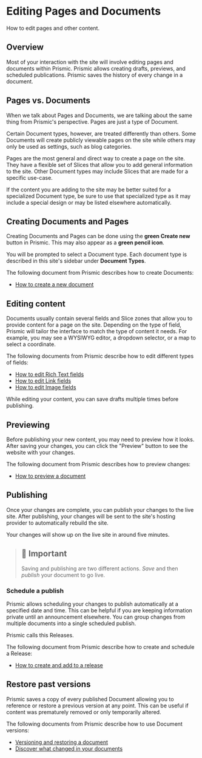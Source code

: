 
<Meta title="Documentation/Prismic CMS/Editing Pages and Documents" />

# Editing Pages and Documents

How to edit pages and other content.

## Overview

Most of your interaction with the site will involve editing pages and documents
within Prismic. Prismic allows creating drafts, previews, and scheduled
publications. Prismic saves the history of every change in a document.

## Pages vs. Documents

When we talk about Pages and Documents, we are talking about the same thing from
Prismic's perspective. Pages are just a type of Document.

Certain Document types, however, are treated differently than others. Some
Documents will create publicly viewable pages on the site while others may only
be used as settings, such as blog categories.

Pages are the most general and direct way to create a page on the site. They
have a flexible set of Slices that allow you to add general information to the
site. Other Document types may include Slices that are made for a specific
use-case.

If the content you are adding to the site may be better suited for a specialized
Document type, be sure to use that specialized type as it may include a special
design or may be listed elsewhere automatically.

## Creating Documents and Pages

Creating Documents and Pages can be done using the **green Create new** button
in Prismic. This may also appear as a **green pencil icon**.

You will be prompted to select a Document type. Each document type is described
in this site's sidebar under **Document Types**.

The following document from Prismic describes how to create Documents:

- [How to create a new document](https://user-guides.prismic.io/en/articles/771684-create-a-new-document)

## Editing content

Documents usually contain several fields and Slice zones that allow you to
provide content for a page on the site. Depending on the type of field, Prismic
will tailor the interface to match the type of content it needs. For example,
you may see a WYSIWYG editor, a dropdown selector, or a map to select a
coordinate.

The following documents from Prismic describe how to edit different types of
fields:

- [How to edit Rich Text fields](https://user-guides.prismic.io/browse-documents-and-edit-content/editing-content/edit-and-format-a-rich-text-field)
- [How to edit Link fields](https://user-guides.prismic.io/browse-documents-and-edit-content/editing-content/links)
- [How to edit Image fields](https://user-guides.prismic.io/browse-documents-and-edit-content/editing-content/add-and-edit-images)

While editing your content, you can save drafts multiple times before
publishing.

## Previewing

Before publishing your new content, you may need to preview how it looks. After
saving your changes, you can click the "Preview" button to see the website with
your changes.

The following document from Prismic describes how to preview changes:

- [How to preview a document](https://user-guides.prismic.io/en/articles/768819-preview-a-document)

## Publishing

Once your changes are complete, you can publish your changes to the live site.
After publishing, your changes will be sent to the site's hosting provider to
automatically rebuild the site.

Your changes will show up on the live site in around five minutes.

> ## 🚧 Important
>
> Saving and publishing are two different actions. _Save_ and then _publish_
> your document to go live.

### Schedule a publish

Prismic allows scheduling your changes to publish automatically at a specified
date and time. This can be helpful if you are keeping information private until
an announcement elsewhere. You can group changes from multiple documents into a
single scheduled publish.

Prismic calls this Releases.

The following document from Prismic describe how to create and schedule a
Release:

- [How to create and add to a release](https://user-guides.prismic.io/en/articles/778328-create-and-add-to-a-release)

## Restore past versions

Prismic saves a copy of every published Document allowing you to reference or
restore a previous version at any point. This can be useful if content was
prematurely removed or only temporarily altered.

The following documents from Prismic describe how to use Document versions:

- [Versioning and restoring a document](https://user-guides.prismic.io/en/articles/778556-versioning-and-restoring-a-document)
- [Discover what changed in your documents](https://user-guides.prismic.io/en/articles/778597-discover-what-changed-in-your-documents)

